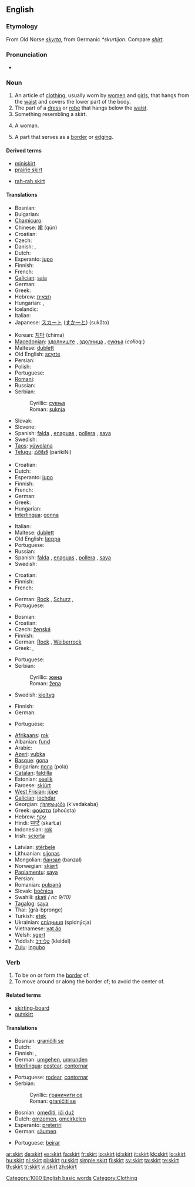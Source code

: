 {{wikipedia|Skirt}}
==English==

===Etymology===
From Old Norse ''[[skyrta]]'', from Germanic ''*skurtijon''.  Compare ''[[shirt]]''.

===Pronunciation===
* {{audio|en-us-skirt.ogg|Audio (US)}}
*: {{rhymes|ɜː(r)t}}

===Noun===
{{en-noun}}

# An article of [[clothing]], usually worn by [[woman|women]] and [[girl]]s, that hangs from the [[waist]] and covers the lower part of the body.
# The part of a [[dress]] or [[robe]] that hangs below the [[waist]].
# Something resembling a skirt.
# {{slang}} A woman.
# A part that serves as a [[border]] or [[edging]].

====Derived terms====
{{top2}}
* [[miniskirt]]
* [[prairie skirt]]
{{mid2}}
* [[rah-rah skirt]]
{{bottom2}}

====Translations====
{{trans-top|clothing}}
* Bosnian: {{t-|bs|suknja|f}}
* Bulgarian: {{t+|bg|пола|f|sc=Cyrl}}
* [[Chamicuro]]: {{tø|ccc|ita'la}}
* Chinese: [[裙]] (qún)
* Croatian: {{t+|hr|suknja|f|alt=sȕknja}}
* Czech: {{t+|cs|sukně|f}}
* Danish: {{t-|da|nederdel|c}}, {{t-|da|skørt|n}}
* Dutch: {{t+|nl|rok|m}}
* Esperanto: [[jupo]]
* Finnish: {{t+|fi|hame}}
* French: {{t+|fr|jupe|f}}
* [[Galician]]: [[saia]] {{f}}
* German: {{t+|de|Rock|m}}
* Greek: {{t+|el|φούστα|f|tr=fusta|sc=Grek}}
* Hebrew: [[חצאית]] {{f}}
* Hungarian: {{t+|hu|szoknya}}, {{t+|hu|alj}}
* Icelandic: {{t+|is|pils|n}}
* Italian: {{t+|it|gonna}}
* Japanese: [[スカート]] ([[すかーと]]) (sukāto)
{{trans-mid}}
* Korean: [[치마]] (chima)
* [[Macedonian]]: [[здолниште]] {{n}}, [[здолница]] {{f}}, [[сукња]] {{f}} (''colloq.'')
* Maltese: [[dublett]] {{m}}
* Old English: [[scyrte]] {{f}}
* Persian: {{fa-Arab|[[دامن دوخت]]}}
* Polish: {{t+|pl|spódnica|f}}
* Portuguese: {{t+|pt|saia|f}}
* [[Romani]]: {{tø|rom|rotya|f}}
* Russian: {{t+|ru|юбка|f|tr=júbka|sc=Cyrl}}
* Serbian:
*: Cyrillic: [[сукња#Serbian|сукња]] {{f}}
*: Roman: [[suknja#Serbian|suknja]] {{f}}
* Slovak: {{t-|sk|sukňa|f}}
* Slovene: {{t+|sl|krilo|n}}
* Spanish: [[falda]] {{f}}, [[enaguas]] {{f|p}} {{italbrac|Costa Rica|Nicaragua}}, [[pollera]] {{f}} {{italbrac|Argentina|Chile|Paraguay|Uruguay}}, [[saya]] {{f}} {{italbrac|Cuba}}
* Swedish: {{t+|sv|kjol|c}}
* [[Taos]]: [[yúwolaną]]
* [[Telugu]]: [[పరికిణి]] (parikiNi)
{{trans-bottom}}

{{trans-top|part of dress}}
* Croatian: {{t+|hr|suknja|f|alt=sȕknja}}
* Dutch: {{t+|nl|rok|m}}
* Esperanto: [[jupo]]
* Finnish: {{t+|fi|hame}}
* French: {{t+|fr|jupe|f}}
* German: {{t+|de|Rock|m}}
* Greek: {{t+|el|φούστα|f|tr=fusta|sc=Grek}}
* Hungarian: {{t+|hu|alj}}
* [[Interlingua]]: [[gonna]]
{{trans-mid}}
* Italian: {{t+|it|gonna}}
* Maltese: [[dublett]] {{m}}
* Old English: [[læppa]] {{m}}
* Portuguese: {{t+|pt|saia|f}}
* Russian: {{t+|ru|юбка|f|tr=júbka|sc=Cyrl}}
* Spanish: [[falda]] {{f}}, [[enaguas]] {{f|p}} {{italbrac|Costa Rica|Nicaragua}}, [[pollera]] {{f}} {{italbrac|Argentina|Chile|Paraguay|Uruguay}}, [[saya]] {{f}} {{italbrac|Cuba}}
* Swedish: {{t+|sv|kjol|c}}
{{trans-bottom}}

{{trans-top|something resembling a skirt}}
* Croatian: {{t+|hr|suknja|f|alt=sȕknja}}
* Finnish: {{t+|fi|hame}}
* French: {{t+|fr|jupe|f}}
{{trans-mid}}
* German: [[Rock]] {{m}}, [[Schurz]] {{m}},
* Portuguese: {{t+|pt|saia|f}}
{{trans-bottom}}

{{trans-top|slang for woman}}
* Bosnian: {{t-|bs|žena|f}}
* Croatian: {{t+|hr|žena|f|alt=žèna}}
* Czech: [[ženská]] {{f}}
* Finnish: {{t+|fi|hame}}
* German: [[Rock]] {{m}}, [[Weiberrock]] {{m}}
* Greek: {{t+|el|ποδόγυρος|m|tr=podoyiros|sc=Grek}}, {{t+|el|φουστάνι|f|tr=fustani|sc=Grek}}
{{trans-mid}}
* Portuguese: {{t+|pt|rabo-de-saia|m}}
* Serbian:
*: Cyrillic: [[жена#Serbian|жена]] {{f}}
*: Roman: [[žena#Serbian|žena]] {{f}}
* Swedish: [[kjoltyg]] {{n}}
{{trans-bottom}}

{{trans-top|border}}
* Finnish: {{t-|fi|reunus}}
* German: {{t+|de|Saum|m}}
{{trans-mid}}
* Portuguese: {{t+|pt|borda|f}}
{{trans-bottom}}

{{checktrans-top|(probably for definition 1)}}
* [[Afrikaans]]: [[rok]]
* Albanian: [[fund]] {{g|Albanian}}
* Arabic: {{Arab|[[التنورة]]}} {{f}}
* [[Azeri]]: [[yubka]]
* [[Basque]]: [[gona]]
* Bulgarian: [[пола]] (pola) {{f}}
* [[Catalan]]: [[faldilla]] {{f}}
* Estonian: [[seelik]]
* Faroese: [[skjúrt]] {{g|Faroese}}
* [[West Frisian]]: [[jûpe]] {{f}}
* [[Galician]]: [[iochdar]] {{m}}
* Georgian: [[ქვედაკაბა]] (k’vedakaba)
* Greek: [[φούστα]] (phoústa) {{f}}
* Hebrew: [[עקף|עָקַף]] {{m}}
* Hindi: [[स्कर्ट]] (skart.a)
* Indonesian: [[rok]]
* Irish: [[sciorta]] {{m}}
{{trans-mid}}
* Latvian: [[stērbele]] {{g|Latvian}}
* Lithuanian: [[sijonas]]
* Mongolian: [[банзал]] (banzal)
* Norwegian: [[skjørt]]
* [[Papiamentu]]: [[saya]]
* Persian: {{fa-Arab|[[دامن دوخت]]}}
* Romanian: [[pulpană]] {{f}}
* Slovak: [[bočnica]] {{f}}
* Swahili: [[skati]] ''( nc 9/10)''
* [[Tagalog]]: [[saya]]
* Thai: {{Thai|[[กระโปรง]]}} (grà-bpronge)
* Turkish: [[etek]]
* Ukrainian: [[спідниця]] (spidnýcja) {{f}}
* Vietnamese: [[vạt áo]]
* Welsh: [[sgert]]
* Yiddish: [[קליידל]] (kleidel) {{n}}
* [[Zulu]]: [[ingubo]]
{{trans-bottom}}

===Verb===
{{en-verb}}

# To be on or form the [[border]] of.
# To move around or along the border of; to avoid the center of.

====Related terms====
* [[skirting-board]]
* [[outskirt]]

====Translations====
{{trans-top|to be on or from the border of}}
* Bosnian: [[graničiti se]]
* Dutch: {{t+|nl|begrenzen}}
* Finnish: {{t-|fi|ympäröidä}}, {{t-|fi|reunustaa}}
* German: [[umgehen]], [[umrunden]]
* [[Interlingua]]: [[costear]], [[contornar]]
{{trans-mid}}
* Portuguese: [[rodear]], [[contornar]]
* Serbian:
*: Cyrillic: [[граничити се]]
*: Roman: [[graničiti se]]
{{trans-bottom}}

{{checktrans-top}}
* Bosnian: [[omeđiti]], [[ići duž]]
* Dutch: [[omzomen]], [[omcirkelen]]
* Esperanto: [[preteriri]]
* German: [[säumen]]
{{trans-mid}}
* Portuguese: [[beirar]]
{{trans-bottom}}

[[Category:1000 English basic words]]
[[Category:Clothing]]

[[ar:skirt]]
[[de:skirt]]
[[es:skirt]]
[[fa:skirt]]
[[fr:skirt]]
[[io:skirt]]
[[id:skirt]]
[[it:skirt]]
[[kk:skirt]]
[[lo:skirt]]
[[hu:skirt]]
[[nl:skirt]]
[[pl:skirt]]
[[ru:skirt]]
[[simple:skirt]]
[[fi:skirt]]
[[sv:skirt]]
[[ta:skirt]]
[[te:skirt]]
[[th:skirt]]
[[tr:skirt]]
[[vi:skirt]]
[[zh:skirt]]